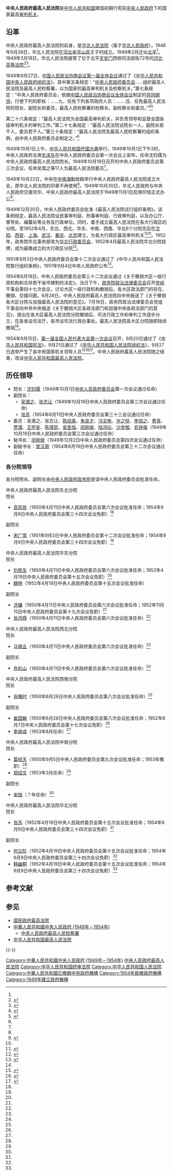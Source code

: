 {{Distinguish|中华人民共和国最高人民法院}}

'''中央人民政府最高人民法院'''是[[中华人民共和国|中华人民共和国]]建国初期行宪前[[中華人民共和國中央人民政府_(1949年－1954年)|中央人民政府]]下的国家最高[[审判机关|审判机关]]。

==沿革==
中央人民政府最高人民法院的前身，是[[华北人民法院|华北人民法院]]（属于[[华北人民政府|华北人民政府]]）。1948年9月26日，华北人民法院在[[河北省|河北省]][[平山县|平山县]]王子村成立。1949年2月迁址[[北平|北平]]<ref name=baoding/>。1949年3月18日，华北人民法院接管了位于北平[[天安门|天安门]]西侧司法部街72号的[[河北高等法院|河北高等法院]]<ref name=hefan>{{Cite web  |url =http://www.aisixiang.com/data/74394.html  |title =何帆：时间开始了——最高人民法院史  |author =  |date =2014-05-01  |publisher =爱思想  |language =  |accessdate =  |quote =  |archive-date =2020-08-06  |archive-url =https://web.archive.org/web/20200806134938/http://www.aisixiang.com/data/74394.html  |dead-url =no  }}</ref><ref>{{Cite web  |url =http://www.chinatrial.net.cn/news/2867.html  |title =人民法院历史沿革与治印小考  |author =  |date =2014-08-08  |publisher =中国审判  |language =  |accessdate =  |quote =  |archive-date =2019-05-02  |archive-url =https://web.archive.org/web/20190502115743/http://www.chinatrial.net.cn/news/2867.html  |dead-url =no  }}</ref>。

1949年9月27日，[[中国人民政治协商会议第一届全体会议|中国人民政治协商会议第一届全体会议]]通过了《[[中华人民共和国中央人民政府组织法|中华人民共和国中央人民政府组织法]]》，其中第五条规定：“[[中央人民政府委员会|中央人民政府委员会]]……组织最高人民法院及最高人民检察署，以为国家的最高审判机关及检察机关。”第七条规定：“中央人民政府委员会，依据[[中国人民政治协商会议全体会议|中国人民政治协商会议全体会议]]制定的[[中国人民政治协商会议共同纲领|共同纲领]]，行使下列的职权：……九、任免下列各项政府人员：…… 戊、任免最高人民法院的院长、副院长和委员，最高人民检察署的检察长、副检察长和委员。”<ref name=zgrdw>{{Cite web  |url =http://www.npc.gov.cn/wxzl/wxzl/2000-12/10/content_4237.htm  |title =中华人民共和国中央人民政府组织法  |author =  |date =2000-12-10  |publisher =中国人大网  |language =  |accessdate =  |quote =  |archive-date =2021-01-10  |archive-url =https://web.archive.org/web/20210110012903/http://www.npc.gov.cn/wxzl/wxzl/2000-12/10/content_4237.htm  |dead-url =no  }}</ref><ref>{{Cite web |url = http://news.qq.com/a/20111116/000896.htm |title = 1949年《中国人民政治协商会议共同纲领》全文 |author =  |date = 2011-11-16 |publisher = 腾讯新闻 |language =  |accessdate =  |quote =  |archive-date = 2020-10-04 |archive-url = https://web.archive.org/web/20201004060550/https://news.qq.com/a/20111116/000896.htm |dead-url = no }}</ref>

第二十六条规定：“最高人民法院为全国最高审判机关，并负责领导和监督全国各级审判机关的审判工作。”第二十七条规定：“最高人民法院设院长一人，副院长若干人，委员若干人。”第三十条规定：“最高人民法院及最高人民检察署的组织条例，由中央人民政府委员会制定之。”<ref name=zgrdw/>

1949年10月1日上午，[[中华人民共和国开国大典|中华人民共和国开国大典]]举行。1949年10月1日下午2时，中央人民政府主席[[毛泽东|毛泽东]]在中央人民政府委员会第一次会议上宣布，任命沈钧儒为中央人民政府最高人民法院院长。1949年10月19日召开的中央人民政府委员会第三次会议，任命吴溉之等17人为最高人民法院委员<ref name=hefan/>。

1949年10月22日，中央在[[中南海|中南海]]勤政殿举行中央人民政府最高人民法院成立大会，原华北人民法院的印章不再使用<ref name=hefan/>。1949年10月30日，华北人民政府与中央人民政府交接完毕，中央人民政府最高人民法院于1949年11月1日启用印信正式办公<ref name=baoding>{{Cite web |url = http://bdqyfy.hebeicourt.gov.cn/public/detail.php?id=171 |title = 华北人民法院：“西柏坡精神”薪火相传 |author =  |date = 2016-06-30 |publisher = 保定清苑区法院网 |language =  |accessdate =  |quote =  |archive-date = 2019-05-02 |archive-url = https://web.archive.org/web/20190502152158/http://bdqyfy.hebeicourt.gov.cn/public/detail.php?id=171 |dead-url = no }}</ref>。

1949年12月20日，中央人民政府委员会批准《最高人民法院试行组织条例》。该条例规定，最高人民法院设民事审判庭、刑事审判庭、行政审判庭，以及办公厅、督导处、编纂处等业务及行政单位。同时，着手成立最高人民法院在各大行政区的分院。至1952年4月，东北、西北、华东、中南、西南、华北6个分院先后在[[沈阳|沈阳]]、[[西安|西安]]、[[上海|上海]]、[[武汉|武汉]]、[[重庆|重庆]]、[[北京|北京]]建立，为各大行政区最高审判机关<ref name=hefan/><ref name=jgszjs>{{Cite web |url = http://rmfyb.chinacourt.org/paper/html/2014-11/23/content_90796.htm?div=-1 |title = 最高人民法院机构设置简史 |author =  |date = 2014-11-23 |publisher = 人民法院报 |language =  |accessdate =  |quote =  |archive-date = 2020-11-04 |archive-url = https://web.archive.org/web/20201104154950/http://rmfyb.chinacourt.org/paper/html/2014-11/23/content_90796.htm?div=-1 |dead-url = no }}</ref>。1952年，政务院华北事务部改为[[华北行政委员会|华北行政委员会]]，1952年4月最高人民法院华北分院挂牌，成为最晚成立的大行政区分院<ref name=daqufenyuan>{{Cite web |url = http://www.hybsl.cn/beijingcankao/beijingfenxi/2015-01-27/50584.html |title = 何帆：最高人民法院大区分院往事 |author =  |date = 2015-01-27 |publisher = 胡耀邦史料信息网 |language =  |accessdate =  |quote =  |archive-date = 2017-04-10 |archive-url = https://web.archive.org/web/20170410050640/http://www.hybsl.cn/beijingcankao/beijingfenxi/2015-01-27/50584.html |dead-url = no }}</ref>。

1951年9月3日中央人民政府委员会第十二次会议通过了《中华人民共和国人民法院暂行组织条例》，1951年9月4日中央人民政府公布<ref>{{Cite web |url = http://www.npc.gov.cn/wxzl/wxzl/2000-12/10/content_4254.htm |title = 中华人民共和国人民法院暂行组织条例 |author =  |date = 2000-12-10 |publisher = 中国人大网 |language =  |accessdate =  |quote =  |archive-date = 2017-04-10 |archive-url = https://web.archive.org/web/20170410050325/http://www.npc.gov.cn/wxzl/wxzl/2000-12/10/content_4254.htm |dead-url = no }}</ref>。

1954年6月19日，中央人民政府委员会第三十二次会议通过《关于撤销大区一级行政机构和合并若干省市建制的决定》。当日下午，[[政务院政治法律委员会|政务院政治法律委员会]]召开[[党组|党组]]干事会第四十七次会议，讨论大区一级行政机构撤销后，各大区政法部门的存在、撤销、交接问题。6月28日，中央人民政府最高人民法院向中央报送了《关于撤销各大区分院与加强最高人民法院的意见》。7月16日，政务院政治法律委员会党组干事会向中共中央报送《关于撤销大区各政法部门和加强中央各政法部门的意见》，提出在各大区最高人民法院分院撤销后，司法行政工作和审判工作逐步分立，在各省设司法厅，各市设司法行政办事处。最高人民法院各大区分院随即陆续撤销<ref name=daqufenyuan/>。

1954年9月15日，[[第一届全国人民代表大会第一次会议|第一届全国人民代表大会第一次会议]]召开，9月20日通过了《[[五四宪法|中华人民共和国宪法]]》，9月21日通过了《[[中华人民共和国人民法院组织法|中华人民共和国人民法院组织法]]》，9月27日选举产生了各中央国家机关领导人员<ref>{{Cite web |url = http://www.legalinfo.gov.cn/index/content/2015-06/11/content_6121169.htm |title = 1954年制宪:中央人民政府委员会“转身”为全国人大常委会 |author =  |date = 2015-06-11 |publisher = 中国普法网 |language =  |accessdate =  |quote =  |archive-date = 2019-05-02 |archive-url = https://web.archive.org/web/20190502135121/http://www.legalinfo.gov.cn/index/content/2015-06/11/content_6121169.htm |dead-url = no }}</ref><ref>{{Cite web |url = http://www.npc.gov.cn/wxzl/wxzl/2000-12/26/content_4264.htm |title = 中华人民共和国宪法（1954年） |author =  |date = 2000-12-26 |publisher = 中国人大网 |language =  |accessdate =  |quote =  |archive-date = 2019-08-16 |archive-url = https://web.archive.org/web/20190816112730/http://www.npc.gov.cn/wxzl/wxzl/2000-12/26/content_4264.htm |dead-url = no }}</ref><ref>{{Cite web |url = http://www.npc.gov.cn/wxzl/wxzl/2000-12/10/content_4267.htm |title = 中华人民共和国人民法院组织法 |author =  |date = 2000-12-10 |publisher = 中国人大网 |language =  |accessdate =  |quote =  |archive-date = 2017-04-10 |archive-url = https://web.archive.org/web/20170410050500/http://www.npc.gov.cn/wxzl/wxzl/2000-12/10/content_4267.htm |dead-url = no }}</ref>。中央人民政府最高人民法院随之结束，改设[[中华人民共和国最高人民法院|中华人民共和国最高人民法院]]。

== 历任领导 ==
* 院长：[[沈钧儒|沈钧儒]]（1949年10月1日[[中央人民政府委员会|中央人民政府委员会]]第一次会议通过任命）
* 副院长：
** [[吴溉之|吴溉之]]、[[张志让|张志让]]（1949年10月19日中央人民政府委员会第三次会议通过任命）
** [[张苏|张苏]]（1954年8月11日中央人民政府委员会第三十三会议通过任命）
* 委员：吴溉之、张志让、[[陈绍禹|陈绍禹]]、[[朱良才|朱良才]]、[[冯文彬|冯文彬]]、[[许之桢|许之桢]]、[[李培之_(教育家)|李培之]]、[[费青|费青]]、[[贾潜|贾潜]]、[[王怀安|王怀安]]、[[陈瑾昆|陈瑾昆]]、[[吴昱恒|吴昱恒]]、[[闵刚侯|闵刚侯]]、[[陆鸿仪|陆鸿仪]]、[[沙彦楷|沙彦楷]]、[[俞钟骆|俞钟骆]]（1949年10月19日中央人民政府委员会第三次会议通过任命）
* 秘书长：[[闵刚侯|闵刚侯]]（1949年12月2日中央人民政府委员会第四次会议通过任命）
* 副秘书长：[[曾汉周|曾汉周]]（1954年6月19日中央人民政府委员会第三十二次会议通过任命）

===各分院领导===
各分院院长、副院长由[[中央人民政府政务院|中央人民政府政务院]]提请中央人民政府委员会批准任命。

;中央人民政府最高人民法院东北分院
;院长
*[[高崇民|高崇民]]（1950年4月11日中央人民政府委员会第六次会议批准任命；1954年9月9日中央人民政府委员会第三十四次会议免职）<ref name=daqufenyuan/>
;副院长
*[[宋广常|宋广常]]（1951年9月3日中央人民政府委员会第十二次会议批准任命；1954年9月9日中央人民政府委员会第三十四次会议免职）<ref name=daqufenyuan/>

;中央人民政府最高人民法院华东分院
;院长
*[[刘民生|刘民生]]（1950年4月11日中央人民政府委员会第六次会议批准任命；1952年4月19日中央人民政府委员会第十五次会议免职）<ref name=daqufenyuan/>
*[[魏明_(皖南行署主任)|魏明]]（1952年4月19日中央人民政府委员会第十五次会议批准任命）
;副院长 
*[[汤镛|汤镛]]（1950年4月11日中央人民政府委员会第六次会议批准任命；1952年11月15日中央人民政府委员会第十九次会议免职）<ref name=daqufenyuan/>
*[[张鸿鼎|张鸿鼎]]（1950年4月11日中央人民政府委员会第六次会议批准任命）<ref name=daqufenyuan/>

;中央人民政府最高人民法院西北分院
;院长
*[[马锡五|马锡五]]（1950年4月11日中央人民政府委员会第六次会议批准任命）<ref name=daqufenyuan/>
;副院长
*[[乔松山|乔松山]]（1950年4月11日中央人民政府委员会第六次会议批准任命）<ref name=daqufenyuan/>

;中央人民政府最高人民法院西南分院
;院长
*[[张曙时|张曙时]]（1950年6月28日中央人民政府委员会第八次会议批准任命）<ref name=daqufenyuan/>
;副院长
*[[崔国翰|崔国翰]]（1950年6月28日中央人民政府委员会第八次会议批准任命；1952年8月7日中央人民政府委员会第十七次会议免职）<ref name=daqufenyuan/>
*[[李俊成|李俊成]]（1953年8月任命）<ref name=daqufenyuan/>

;中央人民政府最高人民法院中南分院
;院长
*[[雷经天|雷经天]]（1950年9月5日中央人民政府委员会第九次会议批准任命；1953年撤职）<ref name=daqufenyuan/>
*[[郑绍文|郑绍文]]（1953年3月任命）<ref name=daqufenyuan/>
;副院长
*[[宋琏_(蠡县)|宋琏]]（？年任命）<ref name=daqufenyuan/>

;中央人民政府最高人民法院华北分院
;院长
*[[张苏|张苏]]（1952年4月19日中央人民政府委员会第十五次会议批准任命；1954年9月9日中央人民政府委员会第三十四次会议免职）<ref name=daqufenyuan/>
;副院长
*[[何兰阶|何兰阶]]（1952年4月19日中央人民政府委员会第十五次会议批准任命；1954年9月9日中央人民政府委员会第三十四次会议免职）<ref name=daqufenyuan/>
*[[韩幽桐|韩幽桐]]（1952年4月19日中央人民政府委员会第十五次会议批准任命；1954年9月9日中央人民政府委员会第三十四次会议免职）<ref name=daqufenyuan/>

== 参考文献 ==
{{Reflist}}

== 参见 ==
{{Portal box|中华人民共和国|法律}}
* [[国民政府最高法院|国民政府最高法院]]
* [[中華人民共和國中央人民政府_(1949年－1954年)|中華人民共和國中央人民政府 (1949年－1954年)]]
** [[中央人民政府最高人民检察署|中央人民政府最高人民检察署]]
* [[中华人民共和国最高人民法院|中华人民共和国最高人民法院]]

{{-}}
{{Serial|先前機關|{{ROC}}<br />[[中华民国最高法院|最高法院]]|{{CHNML}}最高审判机关<br />'''中央人民政府最高人民法院'''<br />1949年10月22日－1954年9月27日|後繼機關|{{PRC}}[[中华人民共和国最高人民法院|最高人民法院]]}}
{{中華人民共和國中央人民政府 (1949年－1954年)}}

[[Category:中華人民共和國中央人民政府_(1949年－1954年)|Category:中華人民共和國中央人民政府 (1949年－1954年)]]
[[Category:中央人民政府最高人民法院|]]
[[Category:中华人民共和国终审法院|Category:中华人民共和国终审法院]]
[[Category:中华人民共和国人民法院|Category:中华人民共和国人民法院]]
[[Category:中華人民共和國已撤銷中央政府機構|Category:中華人民共和國已撤銷中央政府機構]]
[[Category:1954年裁撤政府機構|Category:1954年裁撤政府機構]]
[[Category:1949年建立政府機構|Category:1949年建立政府機構]]